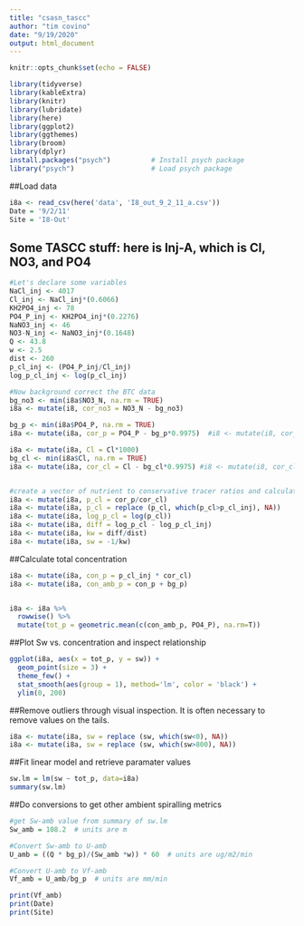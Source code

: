 ```yaml
---
title: "csasn_tascc"
author: "tim covino"
date: "9/19/2020"
output: html_document
---
```


```r
knitr::opts_chunk$set(echo = FALSE)

library(tidyverse)
library(kableExtra)
library(knitr)
library(lubridate)
library(here)
library(ggplot2)
library(ggthemes)
library(broom)
library(dplyr)
install.packages("psych")          # Install psych package
library("psych")                   # Load psych package
```

##Load data
```r
i8a <- read_csv(here('data', 'I8_out_9_2_11_a.csv'))
Date = '9/2/11'
Site = 'I8-Out'
```



## Some TASCC stuff: here is Inj-A, which is Cl, NO3, and PO4
```r
#Let's declare some variables
NaCl_inj <- 4017
Cl_inj <- NaCl_inj*(0.6066)
KH2PO4_inj <- 78
PO4_P_inj <- KH2PO4_inj*(0.2276)
NaNO3_inj <- 46
NO3-N_inj <- NaNO3_inj*(0.1648)
Q <- 43.8
w <- 2.5
dist <- 260
p_cl_inj <- (PO4_P_inj/Cl_inj)
log_p_cl_inj <- log(p_cl_inj)

#Now background correct the BTC data
bg_no3 <- min(i8a$NO3_N, na.rm = TRUE)
i8a <- mutate(i8, cor_no3 = NO3_N - bg_no3)

bg_p <- min(i8a$PO4_P, na.rm = TRUE)
i8a <- mutate(i8a, cor_p = PO4_P - bg_p*0.9975)  #i8 <- mutate(i8, cor_p = PO4_P - 2.5)

i8a <- mutate(i8a, Cl = Cl*1000)
bg_cl <- min(i8a$Cl, na.rm = TRUE)
i8a <- mutate(i8a, cor_cl = Cl - bg_cl*0.9975) #i8 <- mutate(i8, cor_cl = Cl - 2450)


#create a vector of nutrient to conservative tracer ratios and calculate Sw-add values
i8a <- mutate(i8a, p_cl = cor_p/cor_cl)
i8a <- mutate(i8a, p_cl = replace (p_cl, which(p_cl>p_cl_inj), NA))
i8a <- mutate(i8a, log_p_cl = log(p_cl))
i8a <- mutate(i8a, diff = log_p_cl - log_p_cl_inj)
i8a <- mutate(i8a, kw = diff/dist) 
i8a <- mutate(i8a, sw = -1/kw)
```

##Calculate total concentration
```r
i8a <- mutate(i8a, con_p = p_cl_inj * cor_cl)
i8a <- mutate(i8a, con_amb_p = con_p + bg_p)


i8a <- i8a %>%
  rowwise() %>% 
  mutate(tot_p = geometric.mean(c(con_amb_p, PO4_P), na.rm=T)) 

```


##Plot Sw vs. concentration and inspect relationship
```r
ggplot(i8a, aes(x = tot_p, y = sw)) +
  geom_point(size = 3) +
  theme_few() +
  stat_smooth(aes(group = 1), method='lm', color = 'black') +
  ylim(0, 200)

```


##Remove outliers through visual inspection. It is often necessary to remove values on the tails. 
```r

i8a <- mutate(i8a, sw = replace (sw, which(sw<0), NA))
i8a <- mutate(i8a, sw = replace (sw, which(sw>800), NA))
```


##Fit linear model and retrieve paramater values
```r
sw.lm = lm(sw ~ tot_p, data=i8a)
summary(sw.lm)
```


##Do conversions to get other ambient spiralling metrics
```r
#get Sw-amb value from summary of sw.lm
Sw_amb = 108.2  # units are m

#Convert Sw-amb to U-amb
U_amb = ((Q * bg_p)/(Sw_amb *w)) * 60  # units are ug/m2/min

#Convert U-amb to Vf-amb
Vf_amb = U_amb/bg_p  # units are mm/min

print(Vf_amb)
print(Date)
print(Site)


```


